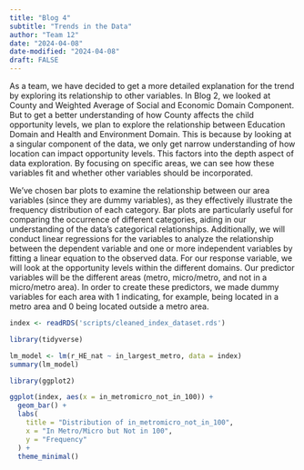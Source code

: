 ```yaml
---
title: "Blog 4"
subtitle: "Trends in the Data"
author: "Team 12"
date: "2024-04-08"
date-modified: "2024-04-08"
draft: FALSE
---
```

As a team, we have decided to get a more detailed explanation for the trend by exploring its relationship to other variables. In Blog 2, we looked at County and Weighted Average of Social and Economic Domain Component. But to get a better understanding of how County affects the child opportunity levels, we plan to explore the relationship between Education Domain and Health and Environment Domain. This is because by looking at a singular component of the data, we only get narrow understanding of how location can impact opportunity levels. This factors into the depth aspect of data exploration. By focusing on specific areas, we can see how these variables fit and whether other variables should be incorporated. 

We've chosen bar plots to examine the relationship between our area variables (since they are dummy variables), as they effectively illustrate the frequency distribution of each category. Bar plots are particularly useful for comparing the occurrence of different categories, aiding in our understanding of the data's categorical relationships. Additionally, we will conduct linear regressions for the variables to analyze the relationship between the dependent variable and one or more independent variables by fitting a linear equation to the observed data. For our response variable, we will look at the opportunity levels within the different domains. Our predictor variables will be the different areas (metro, micro/metro, and not in a micro/metro area). In order to create these predictors, we made dummy variables for each area with 1 indicating, for example, being located in a metro area and 0 being located outside a metro area. 

```r
index <- readRDS('scripts/cleaned_index_dataset.rds')

library(tidyverse)

lm_model <- lm(r_HE_nat ~ in_largest_metro, data = index)
summary(lm_model)
```

```r
library(ggplot2)

ggplot(index, aes(x = in_metromicro_not_in_100)) +
  geom_bar() +
  labs(
    title = "Distribution of in_metromicro_not_in_100",
    x = "In Metro/Micro but Not in 100",
    y = "Frequency"
  ) +
  theme_minimal()


```
